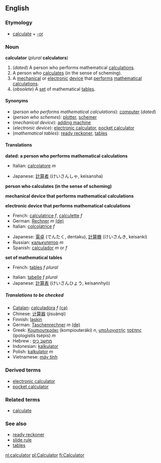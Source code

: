 ==English==
===Etymology===
*[[calculate]] + [[-or]]

===Noun===
{{wikipedia}}
'''calculator''' (''plural'' '''calculators''')

#(''dated'') A person who performs mathematical [[calculation]]s.
#A person who [[calculate]]s (in the sense of scheming).
#A [[mechanical]] or [[electronic]] [[device]] that [[perform]]s [[mathematical]] [[calculation]]s.
#(''obsolete'') A [[set]] of mathematical [[table]]s.

====Synonyms====
*(''person who performs mathematical calculations''): [[computer]] (''dated'')
*(''person who schemes''): [[plotter]], [[schemer]]
*(''mechanical device''): [[adding machine]]
*(''electronic device''): [[electronic calculator]], [[pocket calculator]]
*(''mathematical tables''): [[ready reckoner]], [[table]]s

====Translations====

'''dated: a person who performs mathematical calculations'''
{{top}}
*Italian: [[calcolatore]] ''m''
{{mid}}
*Japanese: [[計算者]] (けいさんしゃ, keisansha)
{{bottom}}

'''person who calculates (in the sense of scheming)'''
{{top}}
{{mid}}
{{bottom}}

'''mechanical device that performs mathematical calculations'''
{{top}}
{{mid}}
{{bottom}}

'''electronic device that performs mathematical calculations'''
{{top}}
*French: [[calculatrice]] ''f'', [[calculette]] ''f''
*German: [[Rechner]] ''m'' [[:de:Rechner|(de)]]
*Italian: [[colcolatrice]] ''f''
{{mid}}
*Japanese: [[電卓]] (でんたく, dentaku), [[計算機]] (けいさんき, keisanki)
*Russian: [[калькулятор]] ''m''
*Spanish: [[calculador]] ''m'' or ''f''
{{bottom}}

'''set of mathematical tables'''
{{top}}
*French: [[table#French|table]]s ''f plural''
{{mid}}
*Italian: [[tabella|tabelle]] ''f plural''
*Japanese: [[計算表]] (けいさんひょう, keisannhyō)
{{bottom}}

=====Translations to be checked=====
<!--Remove this section once all of the translations below have been moved into the tables above.-->
{{checktrans}}

*[[Catalan]]: [[calculadora]] ''f'' [[:ca:calculadora|(ca)]] 
*Chinese: [[计算器]] (jìsuànqì)
*Finnish: [[laskin]]
*German: [[Taschenrechner]] ''m'' [[:de:Taschenrechner|(de)]]
*Greek: [[Κομπιουτεράκι]] (kompiouteráki) ''n'', [[υπολογιστής]] [[τσέπης]] (ipologistís tsépis) ''m''
*Hebrew : [[מחשב כיס]]
*Indonesian: [[kalkulator]]
*Polish: [[kalkulator]] ''m''
*Vietnamese: [[máy tính]]

===Derived terms===
*[[electronic calculator]]
*[[pocket calculator]]

===Related terms===
*[[calculate]]

===See also===
*[[ready reckoner]]
*[[slide rule]]
*[[table]]s

[[nl:calculator]]
[[pl:Calculator]]
[[fi:Calculator]]